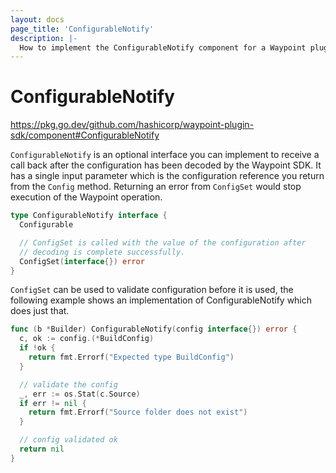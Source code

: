 ```yaml
---
layout: docs
page_title: 'ConfigurableNotify'
description: |-
  How to implement the ConfigurableNotify component for a Waypoint plugin
---
```


# ConfigurableNotify

https://pkg.go.dev/github.com/hashicorp/waypoint-plugin-sdk/component#ConfigurableNotify

`ConfigurableNotify` is an optional interface you can implement to receive a call back after the configuration
has been decoded by the Waypoint SDK. It has a single input parameter which is the configuration reference you
return from the `Config` method. Returning an error from `ConfigSet` would stop execution of the Waypoint operation.

```go
type ConfigurableNotify interface {
  Configurable

  // ConfigSet is called with the value of the configuration after
  // decoding is complete successfully.
  ConfigSet(interface{}) error
}
```

`ConfigSet` can be used to validate configuration before it is used, the following example shows an implementation of
ConfigurableNotify which does just that.

```go
func (b *Builder) ConfigurableNotify(config interface{}) error {
  c, ok := config.(*BuildConfig)
  if !ok {
    return fmt.Errorf("Expected type BuildConfig")
  }

  // validate the config
  _, err := os.Stat(c.Source)
  if err != nil {
    return fmt.Errorf("Source folder does not exist")
  }

  // config validated ok
  return nil
}
```
